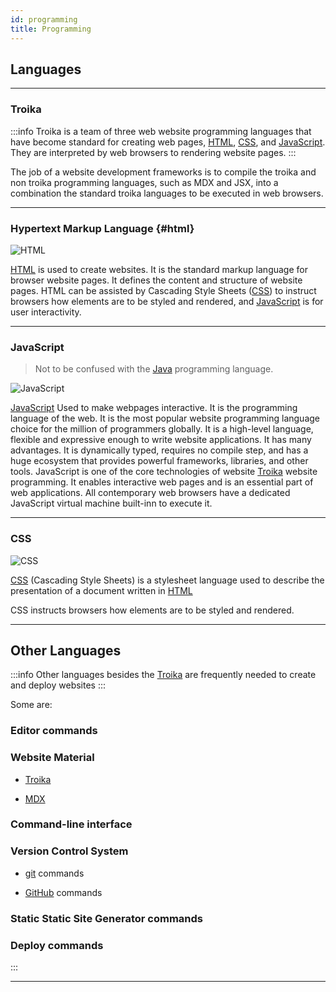 ```yaml
---
id: programming
title: Programming
---
```


## Languages

---

### Troika 

:::info
Troika is a team of three web website programming languages that have become standard for creating web pages, [HTML](https://developer.mozilla.org/en-US/docs/Web/HTML), [CSS](https://developer.mozilla.org/en-US/docs/Web/CSS), and [JavaScript](https://developer.mozilla.org/en-US/docs/Web/JavaScript).  They are interpreted  by web browsers to rendering website pages.
:::

The job of a website development frameworks is to compile the troika and non troika programming languages, such as MDX and JSX, into a combination the standard troika languages to be executed in web browsers.

---

### Hypertext Markup Language {#html}

![HTML](/img/HTML5logo.png)

[HTML](https://developer.mozilla.org/en-US/docs/Web/HTML) is used to create websites. It is the standard markup language for browser website pages. It defines the content and structure of website pages. HTML can be assisted by Cascading Style Sheets ([CSS](https://developer.mozilla.org/en-US/docs/Web/CSS)) to instruct browsers how elements are to be styled and rendered, and [JavaScript](https://developer.mozilla.org/en-US/docs/Web/JavaScript) is for user interactivity.

---

### JavaScript 

> Not to be confused with the [Java](https://www.java.com/en/download/help/whatis_java.html) programming language.

![JavaScript](/img/JavaScript.png)

[JavaScript](https://developer.mozilla.org/en-US/docs/Web/JavaScript) Used to make webpages interactive. It is the programming language of the web. It is the most popular website programming language choice for the million of programmers globally. It is a high-level language, flexible and expressive enough to write website applications. It has many advantages. It is dynamically typed, requires no compile step, and has a huge ecosystem that provides powerful frameworks, libraries, and other tools. JavaScript is one of the core technologies of website [Troika](#troika) website programming. It enables interactive web pages and is an essential part of web applications. All contemporary web browsers have a dedicated JavaScript virtual machine built-inn to execute it.

---

### CSS 

![CSS](/img/CSS3logo.png)

[CSS](https://developer.mozilla.org/en-US/docs/Web/CSS) (Cascading Style Sheets) is a stylesheet language used to describe the presentation of a document written in [HTML](https://developer.mozilla.org/en-US/docs/Web/HTML)

CSS instructs browsers how elements are to be styled and rendered.

---

## Other Languages

:::info
Other languages besides the [Troika](#troika) are frequently needed to create and deploy websites
:::

Some are:

### Editor commands

### Website Material

- [Troika](programming#troika)

- [MDX](programming#mdx)

### Command-line interface

### Version Control System

- [git](developmenttools#git) commands

- [GitHub](developmenttools#github) commands

### Static Static Site Generator commands

### Deploy commands

:::

---
